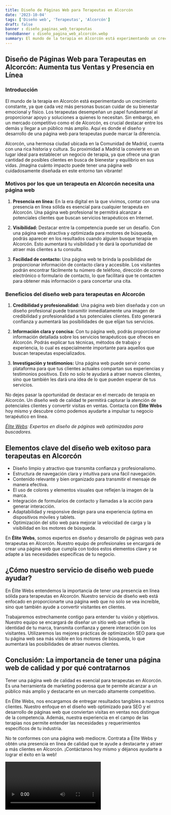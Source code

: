 ```yaml
---
title: Diseño de Páginas Web para Terapeutas en Alcorcón
date: '2023-10-04'
tags: ['Diseño web', 'Terapeutas', 'Alcorcón']
draft: false
banner : diseño_paginas_web_terapeutas
fondoBanner : diseño_pagina_web_alcorcón.webp
summary: El mundo de la terapia en Alcorcón está experimentando un crecimiento constante, ya que cada vez más personas buscan cuidar de su bienestar emocional y físico. Los terapeutas desempeñan un papel fundamental al proporcionar apoyo y soluciones a quienes lo necesitan. Sin embargo, en un mercado competitivo como el de Alcorcón, es crucial destacar entre los demás y llegar a un público más amplio. Aquí es donde el diseño y desarrollo de una página web para terapeutas puede marcar la diferencia.
---
```


## Diseño de Páginas Web para Terapeutas en Alcorcón: Aumenta tus Ventas y Presencia en Línea

### Introducción

El mundo de la terapia en Alcorcón está experimentando un crecimiento constante, ya que cada vez más personas buscan cuidar de su bienestar emocional y físico. Los terapeutas desempeñan un papel fundamental al proporcionar apoyo y soluciones a quienes lo necesitan. Sin embargo, en un mercado competitivo como el de Alcorcón, es crucial destacar entre los demás y llegar a un público más amplio. Aquí es donde el diseño y desarrollo de una página web para terapeutas puede marcar la diferencia.

Alcorcón, una hermosa ciudad ubicada en la Comunidad de Madrid, cuenta con una rica historia y cultura. Su proximidad a Madrid la convierte en un lugar ideal para establecer un negocio de terapia, ya que ofrece una gran cantidad de posibles clientes en busca de bienestar y equilibrio en sus vidas. ¡Imagina cuánto impacto puede tener una página web cuidadosamente diseñada en este entorno tan vibrante!

### Motivos por los que un terapeuta en Alcorcón necesita una página web

1. **Presencia en línea:** En la era digital en la que vivimos, contar con una presencia en línea sólida es esencial para cualquier terapeuta en Alcorcón. Una página web profesional te permitirá alcanzar a potenciales clientes que buscan servicios terapéuticos en Internet.

2. **Visibilidad:** Destacar entre la competencia puede ser un desafío. Con una página web atractiva y optimizada para motores de búsqueda, podrás aparecer en los resultados cuando alguien busque terapia en Alcorcón. Esto aumentará tu visibilidad y te dará la oportunidad de atraer más clientes a tu consulta.

3. **Facilidad de contacto:** Una página web te brinda la posibilidad de proporcionar información de contacto clara y accesible. Los visitantes podrán encontrar fácilmente tu número de teléfono, dirección de correo electrónico o formulario de contacto, lo que facilitará que te contacten para obtener más información o para concertar una cita.

### Beneficios del diseño web para terapeutas en Alcorcón

1. **Credibilidad y profesionalidad:** Una página web bien diseñada y con un diseño profesional puede transmitir inmediatamente una imagen de credibilidad y profesionalidad a tus potenciales clientes. Esto generará confianza y aumentará las posibilidades de que elijan tus servicios.

2. **Información clara y concisa:** Con tu página web, podrás proporcionar información detallada sobre los servicios terapéuticos que ofreces en Alcorcón. Podrás explicar tus técnicas, métodos de trabajo y experiencia, lo cual es especialmente importante para aquellos que buscan terapeutas especializados.

3. **Investigación y testimonios:** Una página web puede servir como plataforma para que tus clientes actuales compartan sus experiencias y testimonios positivos. Esto no solo te ayudará a atraer nuevos clientes, sino que también les dará una idea de lo que pueden esperar de tus servicios.

No dejes pasar la oportunidad de destacar en el mercado de terapia en Alcorcón. Un diseño web de calidad te permitirá capturar la atención de potenciales clientes y convertir visitas en ventas. Contacta con **Élite Webs** hoy mismo y descubre cómo podemos ayudarte a impulsar tu negocio terapéutico en línea.

*[Élite Webs](https://www.elitewebs.es/): Expertos en diseño de páginas web optimizadas para buscadores.*

<GifSeo />

<Cta />

## Elementos clave del diseño web exitoso para terapeutas en Alcorcón

- Diseño limpio y atractivo que transmita confianza y profesionalismo.
- Estructura de navegación clara y intuitiva para una fácil navegación.
- Contenido relevante y bien organizado para transmitir el mensaje de manera efectiva.
- El uso de colores y elementos visuales que reflejen la imagen de la marca.
- Integración de formularios de contacto y llamadas a la acción para generar interacción.
- Adaptabilidad y responsive design para una experiencia óptima en dispositivos móviles y tablets.
- Optimización del sitio web para mejorar la velocidad de carga y la visibilidad en los motores de búsqueda.

En **Élite Webs**, somos expertos en diseño y desarrollo de páginas web para terapeutas en Alcorcón. Nuestro equipo de profesionales se encargará de crear una página web que cumpla con todos estos elementos clave y se adapte a las necesidades específicas de tu negocio.

## ¿Cómo nuestro servicio de diseño web puede ayudar?

En Élite Webs entendemos la importancia de tener una presencia en línea sólida para terapeutas en Alcorcón. Nuestro servicio de diseño web está enfocado en proporcionarte una página web que no solo se vea increíble, sino que también ayude a convertir visitantes en clientes.

Trabajaremos estrechamente contigo para entender tu visión y objetivos. Nuestro equipo se encargará de diseñar un sitio web que refleje la identidad de tu marca, transmita confianza y genere interacción con los visitantes. Utilizaremos las mejores prácticas de optimización SEO para que tu página web sea más visible en los motores de búsqueda, lo que aumentará las posibilidades de atraer nuevos clientes.

## Conclusión: La importancia de tener una página web de calidad y por qué contratarnos

Tener una página web de calidad es esencial para terapeutas en Alcorcón. Es una herramienta de marketing poderosa que te permite alcanzar a un público más amplio y destacarte en un mercado altamente competitivo.

En Élite Webs, nos encargamos de entregar resultados tangibles a nuestros clientes. Nuestro enfoque en el diseño web optimizado para SEO y el desarrollo de páginas web que conviertan visitas en ventas nos distingue de la competencia. Además, nuestra experiencia en el campo de las terapias nos permite entender las necesidades y requerimientos específicos de tu industria.

No te conformes con una página web mediocre. Contrata a Élite Webs y obtén una presencia en línea de calidad que te ayude a destacarte y atraer a más clientes en Alcorcón. ¡Contáctanos hoy mismo y déjanos ayudarte a lograr el éxito en la web!

<Video />

<CtaBot job='Terapeutas' city='Alcorcón'/>

<Gmaps query='Alcorcón+españa+maps' />